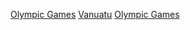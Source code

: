 {{noteTA
|G1=國家
}}
{{Commonscat|Vanuatu at the Olympic Games}}
{{Portal|奧運會}}

[[Category:萬那杜體育國家隊|Olympic Games]]
[[Category:奥林匹克运动会代表团|Vanuatu]]
[[Category:綜合運動會萬那杜代表團|Olympic Games]]